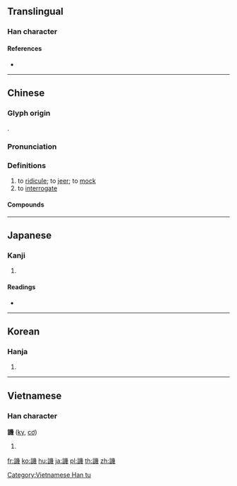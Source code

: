 {{character info/new}}
{{also|讥}}
==Translingual==

===Han character===
{{Han char|rn=149|rad=言|as=12|sn=19|four=02653|canj=YRVII}}

====References====
* {{Han ref|kx=1181.010|dkj=35958|dj=1644.120|hdz=64022.060|uh=8B4F|ud=35663|bh=C3D5|bd=50133}}

----

==Chinese==
{{zh-forms|s=讥}}

===Glyph origin===
{{Han etym}}
{{Han compound|言|幾|ls=psc|c1=s|c2=p}}.

===Pronunciation===
{{zh-pron
|m=jī
|c=gei1
|mc=y
|oc=y
|cat=v
}}

===Definitions===
{{zh-hanzi}}

# to [[ridicule]]; to [[jeer]]; to [[mock]]
# to [[interrogate]]

====Compounds====
{{zh-der|冷譏熱嘲|反脣相譏|捷譏|譏評|譏察|譏刺|譏笑|譏呵|譏誚|誓泉之譏|譏嘲|譏諷}}

----

==Japanese==

===Kanji===
{{ja-kanji|grade=|rs=言12}}

# {{defn|lang=ja|sort=言12}}

====Readings====
* {{ja-readings|on=[[き]] (ki)|kun=[[そしる]] (soshiru)|nanori=}}

----

==Korean==

===Hanja===
{{ko-hanja|hangeul=기|eumhun=|rv=gi|mr=ki|y=ki}}

# {{defn|lang=ko|sort=言12}}

----

==Vietnamese==

===Han character===
'''譏''' ([[ky]], [[cơ]])

# {{defn|lang=vi}}

[[Category:Vietnamese Han tu]]

[[fr:譏]]
[[ko:譏]]
[[hu:譏]]
[[ja:譏]]
[[pl:譏]]
[[th:譏]]
[[zh:譏]]